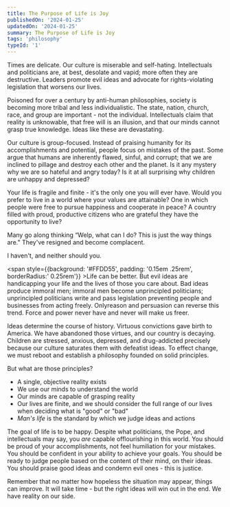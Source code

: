 ```yaml
---
title: The Purpose of Life is Joy
publishedOn: '2024-01-25'
updatedOn: '2024-01-25'
summary: The Purpose of Life is Joy
tags: 'philosophy'
typeId: '1'
---
```


Times are delicate. Our culture is miserable and self-hating. Intellectuals and politicians are, at best, desolate and vapid; more often they are destructive.
Leaders promote evil ideas and advocate for rights-violating legislation that worsens our lives.

Poisoned for over a century by anti-human philosophies, society is becoming more tribal and less individualistic.
The state, nation, church, race, and group are important - not the individual.
Intellectuals claim that reality is unknowable, that free will is an illusion, and that our minds cannot grasp true knowledge. Ideas like these are devastating.

Our culture is group-focused. Instead of praising humanity for its accomplishments and potential, people focus on mistakes of the past.
Some argue that humans are inherently flawed, sinful, and corrupt; that we are inclined to pillage and destroy each other and the planet.
Is it any mystery why we are so hateful and angry today? Is it at all surprising why children are unhappy and depressed?

Your life is fragile and finite - it's the only one you will ever have. Would you prefer to live in a world where your values are attainable?
One in which people were free to pursue happiness and cooperate in peace? A country filled with proud, productive citizens who are grateful they have the opportunity to live?

Many go along thinking “Welp, what can I do? This is just the way things are." They've resigned and become complacent.

I haven't, and neither should you.

<span style={{background: '#FFDD55', padding: '0.15em .25rem', borderRadius:' 0.25rem'}} >Life can be better.</span> But evil ideas are handicapping your life and the lives of those you care about.
Bad ideas produce immoral men; immoral men become unprincipled politicians; unprincipled politicians write and pass legislation preventing people and businesses from acting freely. Onlyreason and persuasion can reverse this trend. Force and power never have and never will make us freer.

Ideas determine the course of history. Virtuous convictions gave birth to America. We have abandoned those virtues, and our country is decaying.
Children are stressed, anxious, depressed, and drug-addicted precisely because our culture saturates them with defeatist ideas.
To effect change, we must reboot and establish a philosophy founded on solid principles.

But what are those principles?

<ul className="list-disc mt-2">
  <li className="ms-6 mt-1">A single, objective reality exists</li>
  <li className="ms-6 mt-1">We use our minds to understand the world</li>
  <li className="ms-6 mt-1">Our minds are capable of grasping reality</li>
  <li className="ms-6 mt-1">Our lives are finite, and we should consider the full range of our lives when deciding what is "good" or "bad"</li>
  <li className="ms-6 mt-1"><em>Man's life</em> is the standard by which we judge ideas and actions</li>
</ul>
      
<span className='py-[0.15em] px-1 rounded bg-golden'>The goal of life is to be happy.</span> Despite what politicians, the Pope, and intellectuals may say, you *are* capable offlourishing in this world.
You should be proud of your accomplishments, not feel humiliation for your mistakes. You should be confident in your ability to achieve your goals.
You should be ready to judge people based on the content of their mind, on their ideas. You should praise good ideas and condemn evil ones - this is justice.

Remember that no matter how hopeless the situation may appear, things can improve. It will take time - but the right ideas will win out in the end. We have reality on our side.
      